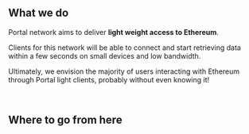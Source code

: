 
<br />
<br />
<br />
<Splash />
<br />
<br />
<br />
<br />
<br />


## What we do

 
<SummaryIcons />

Portal network aims to deliver **light weight access to Ethereum**.

Clients for this network will be able to connect and start retrieving data within a few seconds on small devices and low bandwidth.

Ultimately, we envision the majority of users interacting with Ethereum through Portal light clients, probably without even knowing it!

<br />
<PortalRings />

## Where to go from here

<Cards>
  <Card title="Background" href="overview/background" />
  <Card title="What is Portal?" href="overview/what-is-portal" />
  <Card title="Videos" href="resources/portal-videos" />
</Cards>

